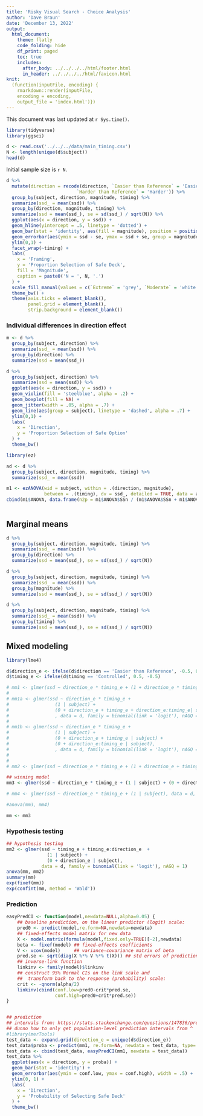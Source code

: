 ```yaml
---
title: 'Risky Visual Search - Choice Analysis'
author: 'Dave Braun'
date: 'December 13, 2022'
output:
  html_document:
    theme: flatly
    code_folding: hide
    df_print: paged
    toc: true
    includes:
      after_body: ../../../../html/footer.html
      in_header: ../../../../html/favicon.html
knit:
  (function(inputFile, encoding) {
    rmarkdown::render(inputFile,
    encoding = encoding,
    output_file = 'index.html')})
---
```



This document was last updated at `r Sys.time()`.

```r
library(tidyverse)
library(ggsci)
```


```r
d <- read.csv('../../../data/main_timing.csv')
N <- length(unique(d$subject))
head(d)
```

Initial sample size is `r N`.


```r
d %>% 
  mutate(direction = recode(direction, `Easier than Reference` = 'Easier',
                          `Harder than Reference` = 'Harder')) %>% 
  group_by(subject, direction, magnitude, timing) %>% 
  summarize(ssd_ = mean(ssd)) %>% 
  group_by(direction, magnitude, timing) %>% 
  summarize(ssd = mean(ssd_), se = sd(ssd_) / sqrt(N)) %>% 
  ggplot(aes(x = direction, y = ssd)) + 
  geom_hline(yintercept = .5, linetype = 'dotted') +
  geom_bar(stat = 'identity', aes(fill = magnitude), position = position_dodge(width= .9), color = 'black') + 
  geom_errorbar(aes(ymin = ssd - se, ymax = ssd + se, group = magnitude), width = .5, position = position_dodge(width= .9)) + 
  ylim(0,1) + 
  facet_wrap(~timing) + 
  labs(
    x = 'Framing',
    y = 'Proportion Selection of Safe Deck',
    fill = 'Magnitude',
    caption = paste0('N = ', N, '.')
  ) + 
  scale_fill_manual(values = c(`Extreme` = 'grey', `Moderate` = 'white')) + 
  theme_bw() +
  theme(axis.ticks = element_blank(),
        panel.grid = element_blank(),
        strip.background = element_blank())
```

### Individual differences in direction effect

```r
m <- d %>% 
  group_by(subject, direction) %>% 
  summarize(ssd_ = mean(ssd)) %>% 
  group_by(direction) %>% 
  summarize(ssd = mean(ssd_))

d %>% 
  group_by(subject, direction) %>% 
  summarize(ssd = mean(ssd)) %>% 
  ggplot(aes(x = direction, y = ssd)) + 
  geom_violin(fill = 'steelblue', alpha = .2) + 
  geom_boxplot(fill = NA) + 
  geom_jitter(width = .05, alpha = .7) + 
  geom_line(aes(group = subject), linetype = 'dashed', alpha = .7) +
  ylim(0,1) +
  labs(
    x = 'Direction',
    y = 'Proportion Selection of Safe Option'
  ) + 
  theme_bw()

```



```r
library(ez)

ad <- d %>% 
  group_by(subject, direction, magnitude, timing) %>% 
  summarize(ssd_ = mean(ssd)) 

m1 <- ezANOVA(wid = subject, within = .(direction, magnitude),
              between = .(timing), dv = ssd_, detailed = TRUE, data = ad)
cbind(m1$ANOVA, data.frame(n2p = m1$ANOVA$SSn / (m1$ANOVA$SSn + m1$ANOVA$SSd)))
  
```

## Marginal means

```r
d %>% 
  group_by(subject, direction, magnitude, timing) %>% 
  summarize(ssd_ = mean(ssd)) %>% 
  group_by(direction) %>% 
  summarize(ssd = mean(ssd_), se = sd(ssd_) / sqrt(N))

d %>% 
  group_by(subject, direction, magnitude, timing) %>% 
  summarize(ssd_ = mean(ssd)) %>% 
  group_by(magnitude) %>% 
  summarize(ssd = mean(ssd_), se = sd(ssd_) / sqrt(N))

d %>% 
  group_by(subject, direction, magnitude, timing) %>% 
  summarize(ssd_ = mean(ssd)) %>% 
  group_by(timing) %>% 
  summarize(ssd = mean(ssd_), se = sd(ssd_) / sqrt(N))
```



## Mixed modeling

```r
library(lme4)

d$direction_e <- ifelse(d$direction == 'Easier than Reference', -0.5, 0.5)
d$timing_e <- ifelse(d$timing == 'Controlled', 0.5, -0.5)

# mm1 <- glmer(ssd ~ direction_e * timing_e + (1 + direction_e * timing_e | subject), data = d, family = binomial(link = 'logit'), nAGQ = 1)
# 
# mm1a <- glmer(ssd ~ direction_e * timing_e + 
#                 (1 | subject) +
#                 (0 + direction_e + timing_e + direction_e:timing_e| subject),
#                 , data = d, family = binomial(link = 'logit'), nAGQ = 1)
# 
# mm1b <- glmer(ssd ~ direction_e * timing_e + 
#                 (1 | subject) +
#                 (0 + direction_e + timing_e | subject) + 
#                 (0 + direction_e:timing_e | subject),
#                 , data = d, family = binomial(link = 'logit'), nAGQ = 1)
# 
# 
# mm2 <- glmer(ssd ~ direction_e * timing_e + (1 + direction_e + timing_e | subject), data = d, family = binomial(link = 'logit'), nAGQ = 1)

## winning model
mm3 <- glmer(ssd ~ direction_e * timing_e + (1 | subject) + (0 + direction_e | subject), data = d, family = binomial(link = 'logit'), nAGQ = 1)

# mm4 <- glmer(ssd ~ direction_e * timing_e + (1 | subject), data = d, family = binomial(link = 'logit'), nAGQ = 1)

#anova(mm3, mm4)

mm <- mm3

```

### Hypothesis testing
```r
## hypothesis testing
mm2 <- glmer(ssd ~ timing_e + timing_e:direction_e  + 
               (1 | subject) +
               (0 + direction_e | subject), 
             data = d, family = binomial(link = 'logit'), nAGQ = 1)
anova(mm, mm2)
summary(mm)
exp(fixef(mm))
exp(confint(mm, method = 'Wald'))
```


### Prediction

```r
easyPredCI <- function(model,newdata=NULL,alpha=0.05) {
    ## baseline prediction, on the linear predictor (logit) scale:
    pred0 <- predict(model,re.form=NA,newdata=newdata)
    ## fixed-effects model matrix for new data
    X <- model.matrix(formula(model,fixed.only=TRUE)[-2],newdata)
    beta <- fixef(model) ## fixed-effects coefficients
    V <- vcov(model)     ## variance-covariance matrix of beta
    pred.se <- sqrt(diag(X %*% V %*% t(X))) ## std errors of predictions
    ## inverse-link function
    linkinv <- family(model)$linkinv
    ## construct 95% Normal CIs on the link scale and
    ##  transform back to the response (probability) scale:
    crit <- -qnorm(alpha/2)
    linkinv(cbind(conf.low=pred0-crit*pred.se,
                  conf.high=pred0+crit*pred.se))
}


## prediction
## intervals from: https://stats.stackexchange.com/questions/147836/prediction-interval-for-lmer-mixed-effects-model-in-r
## dunno how to only get population-level prediction intervals from ^
#library(merTools)
test_data <- expand.grid(direction_e = unique(d$direction_e))
test_data$proba <- predict(mm1, re.form=NA, newdata = test_data, type='response')
test_data <- cbind(test_data, easyPredCI(mm1, newdata = test_data))
test_data %>% 
  ggplot(aes(x = direction, y = proba)) + 
  geom_bar(stat = 'identity') + 
  geom_errorbar(aes(ymin = conf.low, ymax = conf.high), width = .5) +
  ylim(0, 1) + 
  labs(
    x = 'Direction', 
    y = 'Probability of Selecting Safe Deck'
  ) + 
  theme_bw()
```














